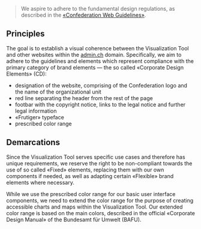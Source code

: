 > We aspire to adhere to the fundamental design regulations, as described in the [«Confederation Web Guidelines»](https://swiss.github.io/styleguide).

## Principles

The goal is to establish a visual coherence between the Visualization Tool and other websites within the [admin.ch](https://www.admin.ch) domain.
Specifically, we aim to adhere to the guidelines and elements which represent compliance with the primary category of brand elements — the so called «Corporate Design Elements» (CD):

- designation of the website, comprising of the Confederation logo and the name of the organizational unit
- red line separating the header from the rest of the page
- footbar with the copyright notice, links to the legal notice and further legal information
- «Frutiger» typeface
- prescribed color range

## Demarcations

Since the Visualization Tool serves specific use cases and therefore has unique requirements, we reserve the right to be non-compliant towards the use of so called «Fixed» elements, replacing them with our own components if needed, as well as adapting certain «Flexible» brand elements where necessary.

While we use the prescribed color range for our basic user interface components, we need to extend the color range for the purpose of creating accessible charts and maps within the Visualization Tool. Our extended color range is based on the main colors, described in the official «Corporate Design Manual» of the Bundesamt für Umwelt (BAFU).
